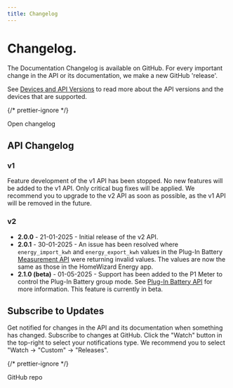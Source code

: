 ```yaml
---
title: Changelog
---
```



# Changelog.

The Documentation Changelog is available on GitHub. For every important change in the API or its documentation, we make a new GitHub 'release'.

See [Devices and API Versions](/docs/introduction#devices) to read more about the API versions and the devices that are supported.

{/* prettier-ignore */}
<Link className='button button--secondary' to='https://github.com/homewizard/api-documentation/releases'>Open changelog</Link>

## API Changelog

### v1

Feature development of the v1 API has been stopped. No new features will be added to the v1 API. Only critical bug fixes will be applied. We recommend you to upgrade to the v2 API as soon as possible, as the v1 API will be removed in the future.

### v2

-   **2.0.0** - 21-01-2025 - Initial release of the v2 API.
-   **2.0.1** - 30-01-2025 - An issue has been resolved where `energy_import_kwh` and `energy_export_kwh` values in the Plug-In Battery [Measurement API](/docs/v2/measurement#plug-in-battery-hwe-bat) were returning invalid values. The values are now the same as those in the HomeWizard Energy app.
-   **2.1.0 (beta)** - 01-05-2025 - Support has been added to the P1 Meter to control the Plug-In Battery group mode. See [Plug-In Battery API](/docs/v2/batteries) for more information. This feature is currently in beta.

## Subscribe to Updates

Get notified for changes in the API and its documentation when something has changed. Subscribe to changes at GitHub. Click the "Watch" button in the top-right to select your notifications type. We recommend you to select "Watch → "Custom" → "Releases".

{/* prettier-ignore */}
<Link className='button button--secondary' to='https://github.com/homewizard/api-documentation'>GitHub repo</Link>
